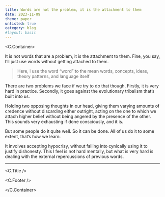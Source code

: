 ```yaml
---
title: Words are not the problem, it is the attachment to them
date: 2023-11-09
theme: paper
unlisted: true
category: blog
#layout: basic
---
```



<C.Container>

It is not words that are a problem, it is the attachment to them. Fine, you say,
I’ll just use words without getting attached to them.

> Here, I use the word “word” to the mean words, concepts, ideas, theory
> patterns, and language itself

There are two problems we face if we try to do that though. Firstly, it is very
hard in practice. Secondly, it goes against the evolutionary tribalism that’s
built into us.

Holding two opposing thoughts in our head, giving them varying amounts of
credence without discarding either outright, acting on the one to which we
attach higher belief without being angered by the presence of the other. This
sounds very exhausting if done consciously, and it is.

But some people do it quite well. So it can be done. All of us do it to some
extent, that’s how we learn.

It involves accepting hypocrisy, without falling into cynically using it to
justify dishonesty. This I feel is not hard mentally, but what is very hard is
dealing with the external repercussions of previous words.

---

<C.Title />

<C.Footer />

</C.Container>
